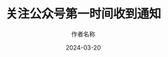---
title: 关注公众号第一时间收到通知
excerpt: 文章摘要
author: 作者名称
date: 2024-03-20
readTime: 5 min read
views: 1.2K
---